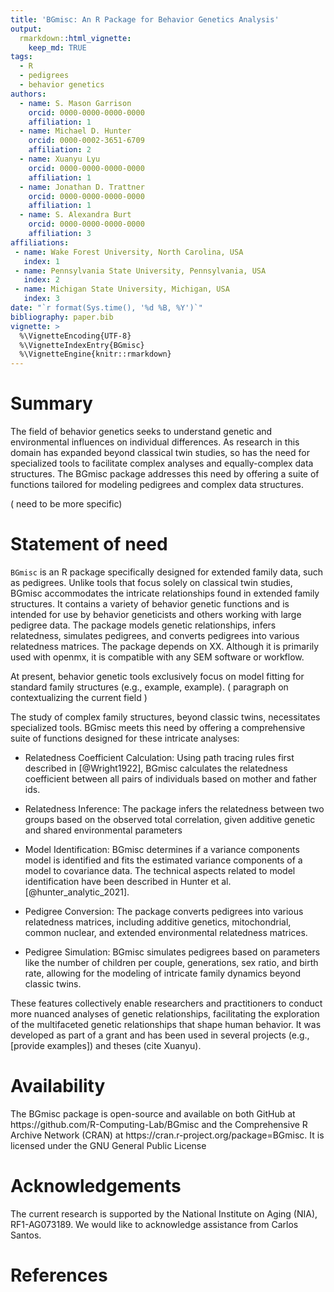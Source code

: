 ```yaml
---
title: 'BGmisc: An R Package for Behavior Genetics Analysis'
output:
  rmarkdown::html_vignette:
    keep_md: TRUE
tags:
  - R
  - pedigrees
  - behavior genetics
authors:
  - name: S. Mason Garrison
    orcid: 0000-0000-0000-0000
    affiliation: 1
  - name: Michael D. Hunter
    orcid: 0000-0002-3651-6709
    affiliation: 2
  - name: Xuanyu Lyu
    orcid: 0000-0000-0000-0000
    affiliation: 1
  - name: Jonathan D. Trattner
    orcid: 0000-0000-0000-0000
    affiliation: 1  
  - name: S. Alexandra Burt
    orcid: 0000-0000-0000-0000
    affiliation: 3
affiliations:
 - name: Wake Forest University, North Carolina, USA
   index: 1
 - name: Pennsylvania State University, Pennsylvania, USA
   index: 2
 - name: Michigan State University, Michigan, USA
   index: 3
date: "`r format(Sys.time(), '%d %B, %Y')`"
bibliography: paper.bib
vignette: >
  %\VignetteEncoding{UTF-8}
  %\VignetteIndexEntry{BGmisc}
  %\VignetteEngine{knitr::rmarkdown}
---
```

<!--Guidance 
JOSS welcomes submissions from broadly diverse research areas. For this reason, we require that authors include in the paper some sentences that explain the software functionality and domain of use to a non-specialist reader. We also require that authors explain the research applications of the software. The paper should be between 250-1000 words. Authors submitting papers significantly longer than 1000 words may be asked to reduce the length of their paper.
Your paper should include:

A list of the authors of the software and their affiliations, using the correct format (see the example below).
A summary describing the high-level functionality and purpose of the software for a diverse, non-specialist audience.
A Statement of need section that clearly illustrates the research purpose of the software and places it in the context of related work.
A list of key references, including to other software addressing related needs. Note that the references should include full names of venues, e.g., journals and conferences, not abbreviations only understood in the context of a specific discipline.
Mention (if applicable) a representative set of past or ongoing research projects using the software and recent scholarly publications enabled by it.
Acknowledgment of any financial support.
-->
# Summary
<!-- > A summary describing the high-level functionality and purpose of the software for a diverse, non-specialist audience. -->

The field of behavior genetics seeks to understand  genetic and environmental influences on individual differences. As research in this domain has expanded beyond classical twin studies, so has the need for specialized tools to facilitate complex analyses and equally-complex data structures. The BGmisc package addresses this need by offering a suite of functions tailored for modeling pedigrees and complex data structures. 


( need to be more specific)


# Statement of need
<!-- A Statement of need section that clearly illustrates the research purpose of the software and places it in the context of related work. -->

`BGmisc` is an R package specifically designed for extended family data, such as pedigrees. Unlike tools that focus solely on classical twin studies, BGmisc accommodates the intricate relationships found in extended family structures. It contains a variety of behavior genetic functions and is intended for use by behavior geneticists and others working with large pedigree data. The package models genetic relationships, infers relatedness, simulates pedigrees, and converts pedigrees into various relatedness matrices. The package depends on XX. Although it is primarily used with openmx, it is compatible with any SEM software or workflow.

At present, behavior genetic tools exclusively focus on model fitting for standard family structures (e.g., example, example).  ( paragraph on contextualizing the current field )
<!-- A list of key references, including to other software addressing related needs. Note that the references should include full names of venues, e.g., journals and conferences, not abbreviations only understood in the context of a specific discipline.-->

The study of complex family structures, beyond classic twins, necessitates specialized tools. BGmisc meets this need by offering a comprehensive suite of functions designed for these intricate analyses:

- Relatedness Coefficient Calculation: Using path tracing rules first described in [@Wright1922], BGmisc calculates the relatedness coefficient between all pairs of individuals based on mother and father ids.

- Relatedness Inference: The package infers the relatedness between two groups based on the observed total correlation, given  additive genetic  and shared environmental parameters

- Model Identification: BGmisc determines if a variance components model is identified and fits the estimated variance components of a model to covariance data. The technical aspects related to model identification have been described in Hunter et al. [@hunter_analytic_2021].

- Pedigree Conversion: The package converts pedigrees into various relatedness matrices, including additive genetics, mitochondrial, common nuclear, and extended environmental relatedness matrices.

- Pedigree Simulation: BGmisc simulates pedigrees based on parameters like the number of children per couple, generations, sex ratio, and birth rate, allowing for the modeling of intricate family dynamics beyond classic twins.


<!-- Mention (if applicable) a representative set of past or ongoing research projects using the software and recent scholarly publications enabled by it.-->
These features collectively enable researchers and practitioners to conduct more nuanced analyses of genetic relationships, facilitating the exploration of the multifaceted genetic relationships that shape human behavior. It was developed as part of a grant and has been used in several projects (e.g., [provide examples]) and theses (cite Xuanyu).



# Availability

The BGmisc package is open-source and available on both GitHub at https://github.com/R-Computing-Lab/BGmisc and the Comprehensive R Archive Network (CRAN)  at https://cran.r-project.org/package=BGmisc. It is licensed under the GNU General Public License


# Acknowledgements

The current research is supported by the National Institute on Aging (NIA), RF1-AG073189. We would like to acknowledge assistance from Carlos Santos.


# References
